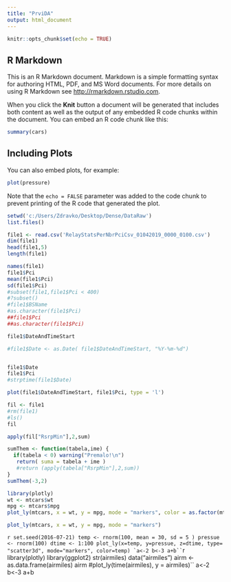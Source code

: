 ```yaml
---
title: "PrviDA"
output: html_document
---
```


```r
knitr::opts_chunk$set(echo = TRUE)
```

## R Markdown

This is an R Markdown document. Markdown is a simple formatting syntax for authoring HTML, PDF, and MS Word documents. For more details on using R Markdown see <http://rmarkdown.rstudio.com>.

When you click the **Knit** button a document will be generated that includes both content as well as the output of any embedded R code chunks within the document. You can embed an R code chunk like this:

```r
summary(cars)
```

## Including Plots

You can also embed plots, for example:

```r
plot(pressure)
```

Note that the `echo = FALSE` parameter was added to the code chunk to prevent printing of the R code that generated the plot.
```r
setwd('c:/Users/Zdravko/Desktop/Dense/DataRaw')
list.files()

```
```r
file1 <- read.csv('RelayStatsPerNbrPciCsv_01042019_0000_0100.csv')
dim(file1)
head(file1,5)
length(file1)
```
```r
names(file1)
file1$Pci
mean(file1$Pci)
sd(file1$Pci)
#subset(file1,file1$Pci < 400)
#?subset()
#file1$BSName
#as.character(file1$Pci)
##file1$Pci
##as.character(file1$Pci)
```
```r
file1$DateAndTimeStart

#file1$Date <- as.Date( file1$DateAndTimeStart, "%Y-%m-%d")


file1$Date
file1$Pci
#strptime(file1$Date)

```
```r
plot(file1$DateAndTimeStart, file1$Pci, type = 'l')

```
```r
fil <- file1
#rm(file1)
#ls()
fil
```

```r
apply(fil["RsrpMin"],2,sum)
```
```r
sumThem <- function(tabela,ime) {
  if(tabela < 0) warning("Premalo!\n")
   return( suma = tabela + ime )
   #return (apply(tabela["RsrpMin"],2,sum))
}
sumThem(-3,2)
```
```r
library(plotly)
wt <- mtcars$wt
mpg <- mtcars$mpg
plot_ly(mtcars, x = wt, y = mpg, mode = "markers", color = as.factor(mtcars$mpg), size = mtcars$hp)

```
```r
plot_ly(mtcars, x = wt, y = mpg, mode = "markers")
```
```r
set.seed(2016-07-21)
temp <- rnorm(100, mean = 30, sd = 5 )
pressue <- rnorm(100)
dtime <- 1:100
plot_ly(x=temp, y=pressue, z=dtime, type= "scatter3d", mode="markers", color=temp)
`a<-2
b<-3
a+b``
```r

library(plotly)
library(ggplot2)
str(airmiles)
data("airmiles")
airm <- as.data.frame(airmiles)
airm
#plot_ly(time(airmiles), y = airmiles)``
a<-2
b<-3
a+b
